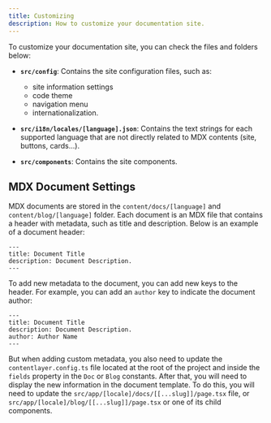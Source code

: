 ```yaml
---
title: Customizing
description: How to customize your documentation site.
---
```


To customize your documentation site, you can check the files and folders below:

- **`src/config`**: Contains the site configuration files, such as:
  - site information settings
  - code theme
  - navigation menu
  - internationalization.

- **`src/i18n/locales/[language].json`**: Contains the text strings for each supported language that are not directly related to MDX contents (site, buttons, cards...).

- **`src/components`**: Contains the site components.

## MDX Document Settings

MDX documents are stored in the `content/docs/[language]` and `content/blog/[language]` folder. Each document is an MDX file that contains a header with metadata, such as title and description. Below is an example of a document header:

```mdx
---
title: Document Title
description: Document Description.
---
```

To add new metadata to the document, you can add new keys to the header. For example, you can add an `author` key to indicate the document author:

```mdx
---
title: Document Title
description: Document Description.
author: Author Name
---
```

But when adding custom metadata, you also need to update the `contentlayer.config.ts` file located at the root of the project and inside the `fields` property in the `Doc` or `Blog` constants.
After that, you will need to display the new information in the document template. To do this, you will need to update the `src/app/[locale]/docs/[[...slug]]/page.tsx` file, or `src/app/[locale]/blog/[[...slug]]/page.tsx` or one of its child components.




